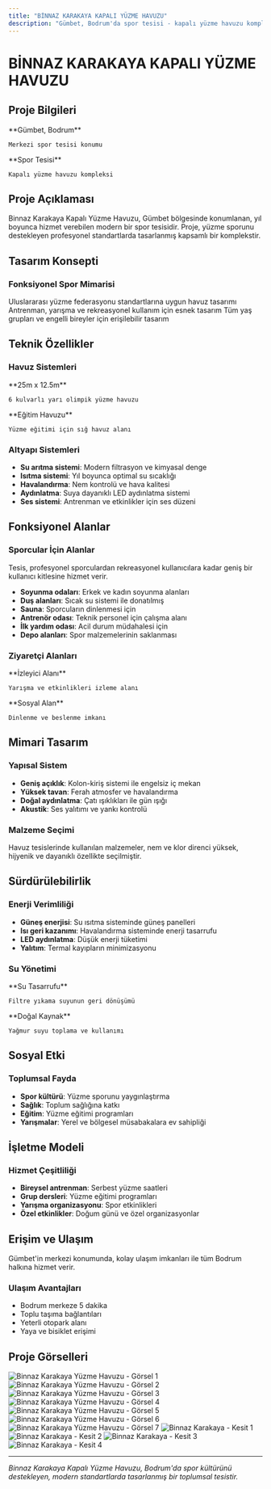 ```yaml
---
title: "BİNNAZ KARAKAYA KAPALI YÜZME HAVUZU"
description: "Gümbet, Bodrum'da spor tesisi - kapalı yüzme havuzu kompleksi"
---
```


# BİNNAZ KARAKAYA KAPALI YÜZME HAVUZU

## Proje Bilgileri

<CardGroup cols={2}>
  <Card title="Konum" icon="location-dot">
    **Gümbet, Bodrum**
    
    Merkezi spor tesisi konumu
  </Card>
  
  <Card title="Tip" icon="swimmer">
    **Spor Tesisi**
    
    Kapalı yüzme havuzu kompleksi
  </Card>
</CardGroup>

## Proje Açıklaması

Binnaz Karakaya Kapalı Yüzme Havuzu, Gümbet bölgesinde konumlanan, yıl boyunca hizmet verebilen modern bir spor tesisidir. Proje, yüzme sporunu destekleyen profesyonel standartlarda tasarlanmış kapsamlı bir komplekstir.

## Tasarım Konsepti

### Fonksiyonel Spor Mimarisi

<Steps>
  <Step title="Olimpik Standartlar">
    Uluslararası yüzme federasyonu standartlarına uygun havuz tasarımı
  </Step>
  
  <Step title="Çok Amaçlı Kullanım">
    Antrenman, yarışma ve rekreasyonel kullanım için esnek tasarım
  </Step>
  
  <Step title="Erişilebilirlik">
    Tüm yaş grupları ve engelli bireyler için erişilebilir tasarım
  </Step>
</Steps>

## Teknik Özellikler

### Havuz Sistemleri

<CardGroup cols={2}>
  <Card title="Ana Havuz" icon="water">
    **25m x 12.5m**
    
    6 kulvarlı yarı olimpik yüzme havuzu
  </Card>
  
  <Card title="Çocuk Havuzu" icon="child">
    **Eğitim Havuzu**
    
    Yüzme eğitimi için sığ havuz alanı
  </Card>
</CardGroup>

### Altyapı Sistemleri

- **Su arıtma sistemi**: Modern filtrasyon ve kimyasal denge
- **Isıtma sistemi**: Yıl boyunca optimal su sıcaklığı
- **Havalandırma**: Nem kontrolü ve hava kalitesi
- **Aydınlatma**: Suya dayanıklı LED aydınlatma sistemi
- **Ses sistemi**: Antrenman ve etkinlikler için ses düzeni

## Fonksiyonel Alanlar

### Sporcular İçin Alanlar

<Note>
Tesis, profesyonel sporculardan rekreasyonel kullanıcılara kadar geniş bir kullanıcı kitlesine hizmet verir.
</Note>

- **Soyunma odaları**: Erkek ve kadın soyunma alanları
- **Duş alanları**: Sıcak su sistemi ile donatılmış
- **Sauna**: Sporcuların dinlenmesi için
- **Antrenör odası**: Teknik personel için çalışma alanı
- **İlk yardım odası**: Acil durum müdahalesi için
- **Depo alanları**: Spor malzemelerinin saklanması

### Ziyaretçi Alanları

<CardGroup cols={2}>
  <Card title="Tribün" icon="users">
    **İzleyici Alanı**
    
    Yarışma ve etkinlikleri izleme alanı
  </Card>
  
  <Card title="Kafeterya" icon="coffee">
    **Sosyal Alan**
    
    Dinlenme ve beslenme imkanı
  </Card>
</CardGroup>

## Mimari Tasarım

### Yapısal Sistem

- **Geniş açıklık**: Kolon-kiriş sistemi ile engelsiz iç mekan
- **Yüksek tavan**: Ferah atmosfer ve havalandırma
- **Doğal aydınlatma**: Çatı ışıklıkları ile gün ışığı
- **Akustik**: Ses yalıtımı ve yankı kontrolü

### Malzeme Seçimi

<Tip>
Havuz tesislerinde kullanılan malzemeler, nem ve klor direnci yüksek, hijyenik ve dayanıklı özellikte seçilmiştir.
</Tip>

## Sürdürülebilirlik

### Enerji Verimliliği

- **Güneş enerjisi**: Su ısıtma sisteminde güneş panelleri
- **Isı geri kazanımı**: Havalandırma sisteminde enerji tasarrufu
- **LED aydınlatma**: Düşük enerji tüketimi
- **Yalıtım**: Termal kayıpların minimizasyonu

### Su Yönetimi

<CardGroup cols={2}>
  <Card title="Geri Dönüşüm" icon="recycle">
    **Su Tasarrufu**
    
    Filtre yıkama suyunun geri dönüşümü
  </Card>
  
  <Card title="Yağmur Suyu" icon="cloud-rain">
    **Doğal Kaynak**
    
    Yağmur suyu toplama ve kullanımı
  </Card>
</CardGroup>

## Sosyal Etki

### Toplumsal Fayda

- **Spor kültürü**: Yüzme sporunu yaygınlaştırma
- **Sağlık**: Toplum sağlığına katkı
- **Eğitim**: Yüzme eğitimi programları
- **Yarışmalar**: Yerel ve bölgesel müsabakalara ev sahipliği

## İşletme Modeli

### Hizmet Çeşitliliği

- **Bireysel antrenman**: Serbest yüzme saatleri
- **Grup dersleri**: Yüzme eğitimi programları
- **Yarışma organizasyonu**: Spor etkinlikleri
- **Özel etkinlikler**: Doğum günü ve özel organizasyonlar

## Erişim ve Ulaşım

<Note>
Gümbet'in merkezi konumunda, kolay ulaşım imkanları ile tüm Bodrum halkına hizmet verir.
</Note>

### Ulaşım Avantajları

- Bodrum merkeze 5 dakika
- Toplu taşıma bağlantıları
- Yeterli otopark alanı
- Yaya ve bisiklet erişimi

## Proje Görselleri

<CardGroup cols={2}>
  <Card>
    <img
      src="https://res.cloudinary.com/dcc07g3za/image/upload/v1758147906/1.jpg"
      alt="Binnaz Karakaya Yüzme Havuzu - Görsel 1"
      className="w-full h-auto rounded-lg shadow-lg"
      loading="lazy"
    />
  </Card>
  <Card>
    <img
      src="https://res.cloudinary.com/dcc07g3za/image/upload/v1758147898/2.jpg"
      alt="Binnaz Karakaya Yüzme Havuzu - Görsel 2"
      className="w-full h-auto rounded-lg shadow-lg"
      loading="lazy"
    />
  </Card>
  <Card>
    <img
      src="https://res.cloudinary.com/dcc07g3za/image/upload/v1758147902/3.jpg"
      alt="Binnaz Karakaya Yüzme Havuzu - Görsel 3"
      className="w-full h-auto rounded-lg shadow-lg"
      loading="lazy"
    />
  </Card>
  <Card>
    <img
      src="https://res.cloudinary.com/dcc07g3za/image/upload/v1758147899/4.jpg"
      alt="Binnaz Karakaya Yüzme Havuzu - Görsel 4"
      className="w-full h-auto rounded-lg shadow-lg"
      loading="lazy"
    />
  </Card>
  <Card>
    <img
      src="https://res.cloudinary.com/dcc07g3za/image/upload/v1758147904/5.jpg"
      alt="Binnaz Karakaya Yüzme Havuzu - Görsel 5"
      className="w-full h-auto rounded-lg shadow-lg"
      loading="lazy"
    />
  </Card>
  <Card>
    <img
      src="https://res.cloudinary.com/dcc07g3za/image/upload/v1758147901/6.jpg"
      alt="Binnaz Karakaya Yüzme Havuzu - Görsel 6"
      className="w-full h-auto rounded-lg shadow-lg"
      loading="lazy"
    />
  </Card>
  <Card>
    <img
      src="https://res.cloudinary.com/dcc07g3za/image/upload/v1758147896/7.jpg"
      alt="Binnaz Karakaya Yüzme Havuzu - Görsel 7"
      className="w-full h-auto rounded-lg shadow-lg"
      loading="lazy"
    />
  </Card>
  <Card>
    <img
      src="https://res.cloudinary.com/dcc07g3za/image/upload/v1758147898/kesit001.png"
      alt="Binnaz Karakaya - Kesit 1"
      className="w-full h-auto rounded-lg shadow-lg"
      loading="lazy"
    />
  </Card>
  <Card>
    <img
      src="https://res.cloudinary.com/dcc07g3za/image/upload/v1758147900/kesit002.png"
      alt="Binnaz Karakaya - Kesit 2"
      className="w-full h-auto rounded-lg shadow-lg"
      loading="lazy"
    />
  </Card>
  <Card>
    <img
      src="https://res.cloudinary.com/dcc07g3za/image/upload/v1758147905/kesit003.png"
      alt="Binnaz Karakaya - Kesit 3"
      className="w-full h-auto rounded-lg shadow-lg"
      loading="lazy"
    />
  </Card>
  <Card>
    <img
      src="https://res.cloudinary.com/dcc07g3za/image/upload/v1758147927/kesit004.png"
      alt="Binnaz Karakaya - Kesit 4"
      className="w-full h-auto rounded-lg shadow-lg"
      loading="lazy"
    />
  </Card>
</CardGroup>

---

*Binnaz Karakaya Kapalı Yüzme Havuzu, Bodrum'da spor kültürünü destekleyen, modern standartlarda tasarlanmış bir toplumsal tesistir.*
